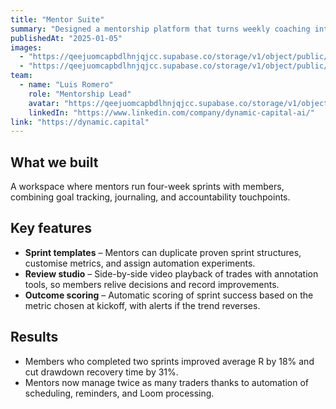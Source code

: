 ```yaml
---
title: "Mentor Suite"
summary: "Designed a mentorship platform that turns weekly coaching into measurable performance gains across member portfolios."
publishedAt: "2025-01-05"
images:
  - "https://qeejuomcapbdlhnjqjcc.supabase.co/storage/v1/object/public/dynamic-portfolio/images/projects/mentor-suite/cover-01.jpg"
  - "https://qeejuomcapbdlhnjqjcc.supabase.co/storage/v1/object/public/dynamic-portfolio/images/projects/mentor-suite/cover-02.jpg"
team:
  - name: "Luis Romero"
    role: "Mentorship Lead"
    avatar: "https://qeejuomcapbdlhnjqjcc.supabase.co/storage/v1/object/public/dynamic-portfolio/images/avatar.jpg"
    linkedIn: "https://www.linkedin.com/company/dynamic-capital-ai/"
link: "https://dynamic.capital"
---
```


## What we built

A workspace where mentors run four-week sprints with members, combining goal tracking, journaling, and accountability touchpoints.

## Key features

- **Sprint templates** – Mentors can duplicate proven sprint structures, customise metrics, and assign automation experiments.
- **Review studio** – Side-by-side video playback of trades with annotation tools, so members relive decisions and record improvements.
- **Outcome scoring** – Automatic scoring of sprint success based on the metric chosen at kickoff, with alerts if the trend reverses.

## Results

- Members who completed two sprints improved average R by 18% and cut drawdown recovery time by 31%.
- Mentors now manage twice as many traders thanks to automation of scheduling, reminders, and Loom processing.
